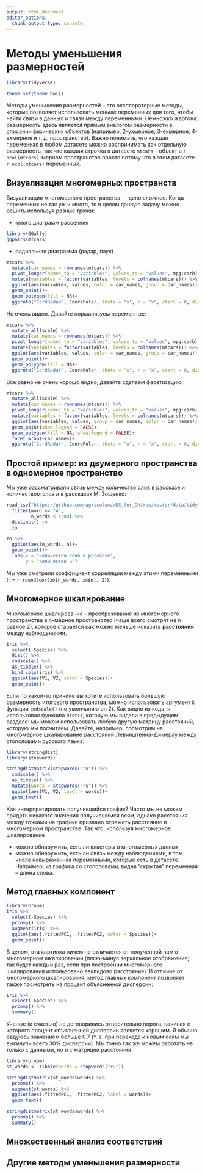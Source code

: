 ```yaml
---
output: html_document
editor_options: 
  chunk_output_type: console
---
```

# Методы уменьшения размерностей

```r
library(tidyverse)
```

```r
theme_set(theme_bw())
```

Методы уменьшения размерностей -- это эксплораторные методы, которые позволяет использовать меньше переменных для того, чтобы найти связи в данных и связи между переменными. Немножко жаргона: размерность здесь является прямым аналогом размерности в описании физических объектов (например, 2-ухмерное, 3-ехмерное, 4-ехмерное и т. д. пространство). Важно понимать, что каждая переменная в любом датасете можно воспринимать как отдельную размерность, так что каждая строчка в датасете `mtcars` -- объект в `r ncol(mtcars)`-мерном пространстве просто потому что в этом датасете `r ncol(mtcars)` переменных.

## Визуализация многомерных пространств

Визуализация многомерного пространства --- дело сложное. Когда переменных не так уж и много, то в целом данную задачу можно решить используя разные трюки:

* много диаграмм рассеяния
```r
library(GGally)
ggpairs(mtcars)
```

* радиальная диаграмма (радар, паук)

```r
mtcars %>% 
  mutate(car_names = rownames(mtcars)) %>% 
  pivot_longer(names_to = "variables", values_to = "values", mpg:carb) %>%
  mutate(variables = factor(variables, levels = colnames(mtcars))) %>%   
  ggplot(aes(variables, values, color = car_names, group = car_names))+
  geom_point()+
  geom_polygon(fill = NA)+
  ggproto("CordRadar", CoordPolar, theta = "x", r = "x", start = 0, direction = 1, is_linear = function(coord) TRUE)
```

Не очень видно. Давайте нормализуем переменные:

```r
mtcars %>% 
  mutate_all(scale) %>% 
  mutate(car_names = rownames(mtcars)) %>% 
  pivot_longer(names_to = "variables", values_to = "values", mpg:carb) %>% 
  mutate(variables = factor(variables, levels = colnames(mtcars))) %>%   
  ggplot(aes(variables, values, color = car_names, group = car_names))+
  geom_point()+
  geom_polygon(fill = NA)+
  ggproto("CordRadar", CoordPolar, theta = "x", r = "x", start = 0, direction = 1, is_linear = function(coord) TRUE)
```

Все равно не очень хорошо видно, давайте сделаем фасетизацию:

```r
mtcars %>% 
  mutate_all(scale) %>% 
  mutate(car_names = rownames(mtcars)) %>% 
  pivot_longer(names_to = "variables", values_to = "values", mpg:carb) %>% 
  mutate(variables = factor(variables, levels = colnames(mtcars))) %>%   
  ggplot(aes(variables, values, group = car_names, color = car_names))+
  geom_point(show.legend = FALSE)+
  geom_polygon(fill = NA, show.legend = FALSE)+
  facet_wrap(~car_names)+
  ggproto("CordRadar", CoordPolar, theta = "x", r = "x", start = 0, direction = 1, is_linear = function(coord) TRUE)
```


## Простой пример: из двумерного пространства в одномерное пространство
Мы уже рассматривали связь между количество слов в рассказе и количеством слов *и* в рассказах М. Зощенко:

```r
read_tsv("https://github.com/agricolamz/DS_for_DH/raw/master/data/tidy_zoshenko.csv") %>% 
  filter(word == "и",
         n_words < 1500) %>% 
  distinct() ->
  zo

zo %>%   
  ggplot(aes(n_words, n))+
  geom_point()+
  labs(x = "количество слов в рассказе",
       y = "количество и")
```

Мы уже смотрели коэффициент корреляции между этими переменными (r = `r round(cor(zo$n_words, zo$n), 2)`).

## Многомерное шкалирование

Многомерное шкалирование -- преобразование из многомерного пространства в n-мерное пространство (чаще всего смотрят на n равное 2), которое старается как можно меньше исказить **расстояния** между наблюдениями.

```r
iris %>% 
  select(-Species) %>% 
  dist() %>% 
  cmdscale() %>% 
  as_tibble() %>% 
  bind_cols(iris) %>% 
  ggplot(aes(V1, V2, color = Species))+
  geom_point()
```

Если по какой-то причине вы хотите использовать большую размерность итогового пространства, можно использовать аргумент `k` функции `cmdscale()` (по умолчанию он 2). Как видно из кода, я использовал функцию `dist()`, которую мы видели в предыдущем разделе: мы можем использовать любую другую матрицу расстояний, которую мы посчитаем. Давайте, например, посмотрим на многомерное шкалирование расстояний Левинштейна-Димерау между стопсловами русского языка:

```r
library(stringdist)
library(stopwords)

stringdistmatrix(stopwords("ru")) %>% 
  cmdscale() %>% 
  as_tibble() %>% 
  mutate(words = stopwords("ru")) %>% 
  ggplot(aes(V1, V2, label = words))+
  geom_text()
```

Как интерпретировать получившийся график? Часто мы не можем придать никакого значения получившимся осям, однако расстояния между точками на графике призвано отражать расстояние в многомерном пространстве. Так что, используя многомерное шкалирование

* можно обнаружить, есть ли кластеры в многомерных данных
* можно обнаружить, есть ли связь между наблюдениями, в том числе невыраженная переменными, которые есть в датасете. Например, из графика со стопсловами, видна "скрытая" переменная -- длина слова.

## Метод главных компонент

```r
library(broom)
iris %>% 
  select(-Species) %>%
  prcomp() %>% 
  augment(iris) %>% 
  ggplot(aes(.fittedPC1, .fittedPC2, color = Species))+
  geom_point()
```

В целом, эта картинка ничем не отличается от полученной нам в многомерном шкалировании (плсю-минус зеркальное отображение; так будет каждый раз, если при построении многомерного шкалирования использовано евклидово расстояние). В отличие от многомерного шкалирования, метод главных компонент позволяет также посмотреть на процент объясненной дисперсии:

```r
iris %>% 
  select(-Species) %>%
  prcomp() %>% 
  summary()
```

Ученые (к счастью) не договорились относительно порога, начиная с которого процент объясненной дисперсии является хорошим. Я обычно радуюсь значением больше 0.7 (т. е. при переходе к новым осям мы выкинули всего 30% дисперсии). Мы точно так же можем работать не только с данными, но и с матрицей расстояния:

```r
library(broom)
st_words <- tibble(words = stopwords("ru"))

stringdistmatrix(st_words$words) %>% 
  prcomp() %>% 
  augment(st_words) %>% 
  ggplot(aes(.fittedPC1, .fittedPC2, label = words))+
  geom_text()

stringdistmatrix(st_words$words) %>% 
  prcomp() %>% 
  summary()
```

## Множественный анализ соответствий

## Другие методы  уменьшения размерности


